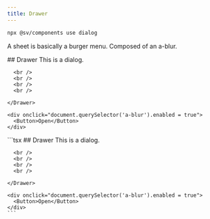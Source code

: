 ```yaml
---
title: Drawer
---
```


```bash
npx @sv/components use dialog
```

A sheet is basically a burger menu. Composed of an a-blur.

<Example title="Example">
  <div slot="preview">
    <Drawer client:load>
      ## Drawer
      This is a dialog.

      <br />
      <br />
      <br />
      <br />

    </Drawer>

    <div onclick="document.querySelector('a-blur').enabled = true">
      <Button>Open</Button>
    </div>
  </div>
  <div slot="code">
    ```tsx
    <Drawer>
      ## Drawer
      This is a dialog.

      <br />
      <br />
      <br />
      <br />

    </Drawer>

    <div onclick="document.querySelector('a-blur').enabled = true">
      <Button>Open</Button>
    </div>
    ```
  </div>
</Example>
